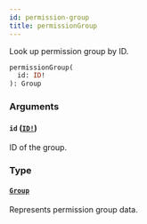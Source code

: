 ```yaml
---
id: permission-group
title: permissionGroup
---
```


Look up permission group by ID.

```graphql
permissionGroup(
  id: ID!
): Group

```

### Arguments

#### `id` ([`ID!`](../../../developer/api-reference/scalars/id))

ID of the group.

### Type

#### [`Group`](../../../developer/api-reference/objects/group)

Represents permission group data.
